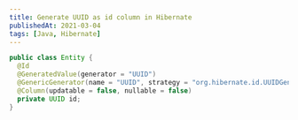 ```yaml
---
title: Generate UUID as id column in Hibernate
publishedAt: 2021-03-04
tags: [Java, Hibernate]
---
```


```java  showLineNumbers title="Entity.java" {3,4} showLineNumbers
public class Entity {
  @Id
  @GeneratedValue(generator = "UUID")
  @GenericGenerator(name = "UUID", strategy = "org.hibernate.id.UUIDGenerator")
  @Column(updatable = false, nullable = false)
  private UUID id;
}
```
